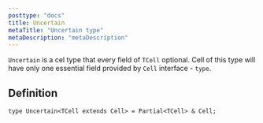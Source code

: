 ```yaml
---
posttype: "docs"
title: Uncertain
metaTitle: "Uncertain type"
metaDescription: "metaDescription"
---
```


`Uncertain` is a cel type that every field of `TCell` optional. 
Cell of this type will have only one essential field provided by `Cell` interface - `type`.

## Definition

```tsx
type Uncertain<TCell extends Cell> = Partial<TCell> & Cell;
```